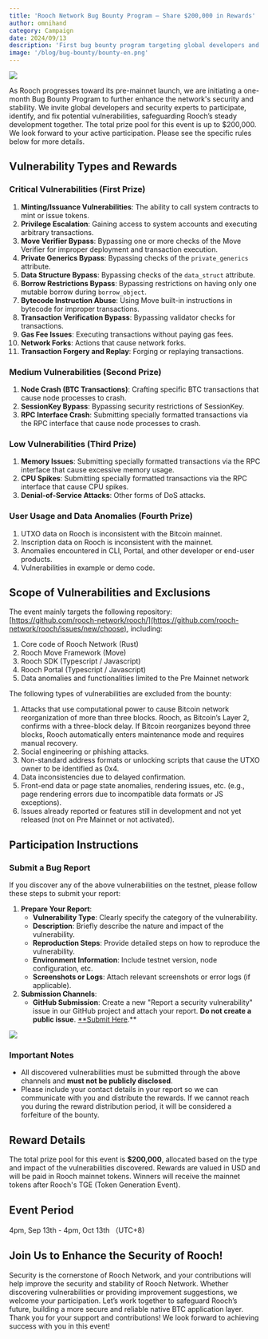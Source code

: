 ```yaml
---
title: 'Rooch Network Bug Bounty Program – Share $200,000 in Rewards'
author: omnihand
category: Campaign
date: 2024/09/13
description: 'First bug bounty program targeting global developers and security experts. Focus on critical vulnerabilities (like Move Verifier bypass, privilege escalation), medium vulnerabilities (like node crashes), and low-risk issues (like performance problems). $200,000 total reward pool over one month.'
image: '/blog/bug-bounty/bounty-en.png'
---
```



<PostHeader />

![](/blog/bug-bounty/bounty-en.png)

As Rooch progresses toward its pre-mainnet launch, we are initiating a one-month Bug Bounty  Program to further enhance the network's security and stability. We invite global developers and security experts to participate, identify, and fix potential vulnerabilities, safeguarding Rooch’s steady development together. The total prize pool for this event is up to $200,000. We look forward to your active participation. Please see the specific rules below for more details.

## Vulnerability Types and Rewards

### **Critical Vulnerabilities (First Prize)**

1. **Minting/Issuance Vulnerabilities**: The ability to call system contracts to mint or issue tokens.
2. **Privilege Escalation**: Gaining access to system accounts and executing arbitrary transactions.
3. **Move Verifier Bypass**: Bypassing one or more checks of the Move Verifier for improper deployment and transaction execution.
4. **Private Generics Bypass**: Bypassing checks of the `private_generics` attribute.
5. **Data Structure Bypass**: Bypassing checks of the `data_struct` attribute.
6. **Borrow Restrictions Bypass**: Bypassing restrictions on having only one mutable borrow during `borrow_object`.
7. **Bytecode Instruction Abuse**: Using Move built-in instructions in bytecode for improper transactions.
8. **Transaction Verification Bypass**: Bypassing validator checks for transactions.
9. **Gas Fee Issues**: Executing transactions without paying gas fees.
10. **Network Forks**: Actions that cause network forks.
11. **Transaction Forgery and Replay**: Forging or replaying transactions.

### **Medium Vulnerabilities (Second Prize)**

1. **Node Crash (BTC Transactions)**: Crafting specific BTC transactions that cause node processes to crash.
2. **SessionKey Bypass**: Bypassing security restrictions of SessionKey.
3. **RPC Interface Crash**: Submitting specially formatted transactions via the RPC interface that cause node processes to crash.

### **Low Vulnerabilities (Third Prize)**

1. **Memory Issues**: Submitting specially formatted transactions via the RPC interface that cause excessive memory usage.
2. **CPU Spikes**: Submitting specially formatted transactions via the RPC interface that cause CPU spikes.
3. **Denial-of-Service Attacks**: Other forms of DoS attacks.

### **User Usage and Data Anomalies (Fourth Prize)**

1. UTXO data on Rooch is inconsistent with the Bitcoin mainnet.
2. Inscription data on Rooch is inconsistent with the mainnet.
3. Anomalies encountered in CLI, Portal, and other developer or end-user products.
4. Vulnerabilities in example or demo code.

## Scope of Vulnerabilities and Exclusions

The event mainly targets the following repository: [https://github.com/rooch-network/rooch/](https://github.com/rooch-network/rooch/issues/new/choose), including:

1. Core code of Rooch Network (Rust)
2. Rooch Move Framework (Move)
3. Rooch SDK (Typescript / Javascript)
4. Rooch Portal (Typescript / Javascript)
5. Data anomalies and functionalities limited to the Pre Mainnet network

The following types of vulnerabilities are excluded from the bounty:

1. Attacks that use computational power to cause Bitcoin network reorganization of more than three blocks. Rooch, as Bitcoin’s Layer 2, confirms with a three-block delay. If Bitcoin reorganizes beyond three blocks, Rooch automatically enters maintenance mode and requires manual recovery.
2. Social engineering or phishing attacks.
3. Non-standard address formats or unlocking scripts that cause the UTXO owner to be identified as 0x4.
4. Data inconsistencies due to delayed confirmation.
5. Front-end data or page state anomalies, rendering issues, etc. (e.g., page rendering errors due to incompatible data formats or JS exceptions).
6. Issues already reported or features still in development and not yet released (not on Pre Mainnet or not activated).

## Participation Instructions

### Submit a Bug Report

If you discover any of the above vulnerabilities on the testnet, please follow these steps to submit your report:

1. **Prepare Your Report**:
    - **Vulnerability Type**: Clearly specify the category of the vulnerability.
    - **Description**: Briefly describe the nature and impact of the vulnerability.
    - **Reproduction Steps**: Provide detailed steps on how to reproduce the vulnerability.
    - **Environment Information**: Include testnet version, node configuration, etc.
    - **Screenshots or Logs**: Attach relevant screenshots or error logs (if applicable).
2. **Submission Channels**:
    - **GitHub Submission**: Create a new "Report a security vulnerability" issue in our GitHub project and attach your report. **Do not create a public issue**. [**Submit Here](https://github.com/rooch-network/rooch/issues/new/choose).**

![](/blog/bug-bounty/open-issues.png)

### Important Notes

- All discovered vulnerabilities must be submitted through the above channels and **must not be publicly disclosed**.
- Please include your contact details in your report so we can communicate with you and distribute the rewards. If we cannot reach you during the reward distribution period, it will be considered a forfeiture of the bounty.

## Reward Details

The total prize pool for this event is **$200,000**, allocated based on the type and impact of the vulnerabilities discovered. Rewards are valued in USD and will be paid in Rooch mainnet tokens. Winners will receive the mainnet tokens after Rooch's TGE (Token Generation Event).

## Event Period

4pm, Sep 13th - 4pm, Oct 13th （UTC+8)

## **Join Us to Enhance the Security of Rooch!**

Security is the cornerstone of Rooch Network, and your contributions will help improve the security and stability of Rooch Network. Whether discovering vulnerabilities or providing improvement suggestions, we welcome your participation. Let’s work together to safeguard Rooch’s future, building a more secure and reliable native BTC application layer. Thank you for your support and contributions! We look forward to achieving success with you in this event!
